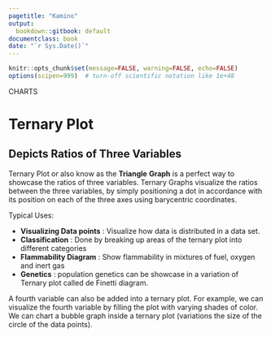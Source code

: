 ```yaml
---
pagetitle: "Kamino"
output:
  bookdown::gitbook: default
documentclass: book
date: "`r Sys.Date()`"
---
```


```r

knitr::opts_chunk$set(message=FALSE, warning=FALSE, echo=FALSE)
options(scipen=999)  # turn-off scientific notation like 1e+48

```

<div class="activity">
CHARTS  
</div>

# Ternary Plot
## Depicts Ratios of Three Variables


Ternary Plot or also know as the __Triangle__ __Graph__ is a perfect way to showcase the ratios of three variables. Ternary Graphs visualize the ratios between the three variables, by simply positioning a dot in accordance with its position on each of the three axes using barycentric coordinates.



Typical Uses:

* __Visualizing Data points__ : Visualize how data is distributed in a data set.
* __Classification__ : Done by breaking up areas of the ternary plot into different categories
* __Flammability Diagram__ : Show flammability in mixtures of fuel, oxygen and inert gas
* __Genetics__ : population genetics can be showcase in a variation of Ternary plot called de Finetti diagram.


A fourth variable can also be added into a ternary plot. For example, we can visualize the fourth variable by filling the plot with varying shades of color. We can chart a bubble graph inside a ternary plot (variations the size of the circle of the data points).
